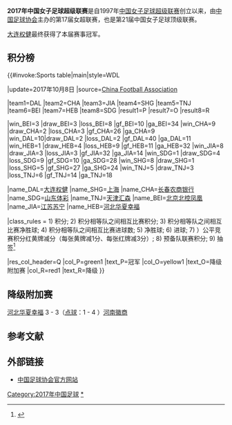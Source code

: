 {{Infobox football league season
| competition          = [[中国女子足球超级联赛|中国女子足球超级联赛]]
| logo                 =
| image                =
| pixels               = <!-- width of image in pixels (px) -->
| alt                  =
| caption              =
| dates                = 2017年3月18日至2017年10月8日
| winners              = [[大连权健|大连权健]]
| promoted             =
| relegated            = [[河北华夏幸福女子足球俱乐部|河北华夏幸福]]<br/>[[山东女足|山东体彩]]
| matches              = 56
| matches footnote     =
| total goals          = 170
| total goals footnote =
| best player          = 
| league topscorer     = {{flagicon|NGR}} [[艾斯萨特|艾斯萨特]] (12球)
| best goalkeeper      = 
| biggest home win     =[[大连权健|大连权健]] 8–0 [[北京北控凤凰女子足球俱乐部|北京北控凤凰]]<br/>{{small|(2017年9月30日)}} 
| biggest away win     =[[北京北控凤凰女子足球俱乐部|北京北控凤凰]] 0–5 [[大连权健|大连权健]]<br/>{{small|(2017年7月8日)}} 
| highest scoring      =[[大连权健|大连权健]] 8–0 [[北京北控凤凰女子足球俱乐部|北京北控凤凰]]<br/>{{small|(2017年9月30日)}}<br/> <ref>{{Cite web |url=https://www.scorespro.com/soccer/china/super-league-women/2017/results/ |title=存档副本 |accessdate=2020-07-21 |archive-date=2020-07-22 |archive-url=https://web.archive.org/web/20200722020905/https://www.scorespro.com/soccer/china/super-league-women/2017/results/ |dead-url=no }}</ref>
| longest wins         =
| longest unbeaten     =
| longest winless      =
| longest losses       =
| highest attendance   =
| lowest attendance    =
| attendance           =
| average attendance   =
| prevseason           = [[2016年中国女子足球超级联赛|2016]]
| nextseason           = [[2018年中国女子足球超级联赛|2018]]
| updated              = 2017年11月29日
| extra information    =
}}

'''2017年中国女子足球超级联赛'''是自1997年[[中国女子足球超级联赛|中国女子足球超级联赛]]创立以来，由[[中国足球协会|中国足球协会]]主办的第17届女超联赛，也是第21届中国女子足球顶级联赛。

[[大连权健|大连权健]]最终获得了本届赛事冠军。

==积分榜==
{{#invoke:Sports table|main|style=WDL

|update=2017年10月8日
|source=[https://twitter.com/ChinaWFT/status/881145741842030592 China Football Association]

|team1=DAL |team2=CHA |team3=JIA |team4=SHG  |team5=TNJ |team6=BEI |team7=HEB |team8=SDG
|result1=P |result7=O |result8=R

|win_BEI=3 |draw_BEI=3 |loss_BEI=8 |gf_BEI=10 |ga_BEI=34
|win_CHA=9 |draw_CHA=2 |loss_CHA=3 |gf_CHA=26 |ga_CHA=9
|win_DAL=10|draw_DAL=2 |loss_DAL=2 |gf_DAL=40 |ga_DAL=11
|win_HEB=1 |draw_HEB=4 |loss_HEB=9 |gf_HEB=11 |ga_HEB=32
|win_JIA=8 |draw_JIA=3 |loss_JIA=3 |gf_JIA=32 |ga_JIA=14
|win_SDG=1 |draw_SDG=4 |loss_SDG=9 |gf_SDG=10 |ga_SDG=28
|win_SHG=8 |draw_SHG=1 |loss_SHG=5 |gf_SHG=27 |ga_SHG=24
|win_TNJ=5 |draw_TNJ=3 |loss_TNJ=6 |gf_TNJ=14 |ga_TNJ=18

|name_DAL=[[大连权健|大连权健]]
|name_SHG=[[上海女足|上海]]
|name_CHA=[[长春女足|长春农商银行]]
|name_SDG=[[山东女足|山东体彩]]
|name_TNJ=[[天津汇森|天津汇森]]
|name_BEI=[[北京北控凤凰女子足球俱乐部|北京北控凤凰]]
|name_JIA=[[江苏苏宁女子足球俱乐部|江苏苏宁]]
|name_HEB=[[河北女足|河北华夏幸福]]

<!--Table settings and rules-->
|class_rules = 1) 积分; 2) 积分相等队之间相互比赛积分; 3) 积分相等队之间相互比赛净胜球; 4) 积分相等队之间相互比赛进球数; 5) 净胜球; 6) 进球; 7) ）公平竞赛积分红黄牌减分（每张黄牌减1分、每张红牌减3分）; 8) 预备队联赛积分; 9) 抽签<ref>{{cite web |author1=中国足球协会 |title=《2017年中国足球协会女子足球超级联赛规程》 |url=http://images.sport.org.cn/File/2017/04/12/1421051816.pdf |website=http://images.sport.org.cn/ |accessdate=2020-07-21 |archive-date=2020-07-21 |archive-url=https://web.archive.org/web/20200721150327/http://images.sport.org.cn/File/2017/04/12/1421051816.pdf |dead-url=no }}</ref>

|res_col_header=Q
|col_P=green1 |text_P=冠军
|col_O=yellow1 |text_O=降级附加赛
|col_R=red1 |text_R=降级
}}

==降级附加赛==
[[河北华夏幸福女子足球俱乐部|河北华夏幸福]] 3 - 3（[[点球|点球]]：1 - 4 ）[[河南女足|河南徽商]]
{{footballbox
| date         = 2017年11月5日
| event        = 
| round        = 
| time         = 16:00 [[UTC+08:00|UTC+8]]
| team1        = [[河北华夏幸福女子足球俱乐部|河北华夏幸福]]
| score        = 3 - 3
| report       = [https://www.sohu.com/a/202910861_100029551 报告]
| team2        = [[河南女足|河南徽商]]
| goals1       = [[崔兴辰|崔兴辰]] {{goal|7}}<br/>[[臧伟|臧伟]]{{goal|60}}<br/>[[臧伟|臧伟]]{{goal|80}}
| goals2       = [[崔亚珍|崔亚珍]] {{goal|56}}<br/>[[娄佳惠|娄佳惠]]{{goal|65}}<br/>[[娄佳惠|娄佳惠]]{{goal|83}}
| penalties1   = [[刘杉杉|刘杉杉]]{{pengoal}}<br/>[[安琪文|安琪文]]：被[[赵芳|赵芳]]扑救{{penmiss|saved}}<br/>[[张倩|张倩]]{{penmiss}}
| penaltyscore = 1 - 4
| penalties2   = [[蒋亭亭|蒋亭亭]]{{pengoal}}<br/>[[张瑛|张瑛]]{{pengoal}}<br/>[[裴一梦|裴一梦]]{{pengoal}}<br/>[[崔亚珍|崔亚珍]]{{pengoal}}
| stadium      = [[武汉|武汉]]，[[塔子湖体育中心|塔子湖体育中心]]
| location     = 
| attendance   = 
| referee      = 
}}

==参考文献==
{{reflist}}
== 外部链接 ==
*[http://www.fa.org.cn/ 中国足球协会官方网站]{{Wayback|url=http://www.fa.org.cn/ |date=20080923171827 }}
{{中国女子足球超级联赛赛季}}
{{2017年中国足球}}
[[Category:2017年中国足球|Category:2017年中国足球]]
[[Category:中国女子足球超级联赛|*]]